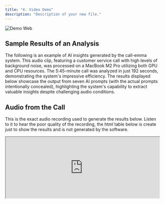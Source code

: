 ```yaml
---
title: "4. Video Demo"
description: "Description of your new file."
---
```


![Demo Web](/images/demo.webp)

## Sample Results of an Analysis

The following is an example of AI insights generated by the call-emma system. This audio clip, featuring a customer service call with high levels of background noise, was processed on a MacBook M2 Pro utilizing both GPU and CPU resources. The 5:45-minute call was analyzed in just 192 seconds, demonstrating the system's impressive efficiency. The results displayed below showcase the output from seven AI prompts (with the actual prompts intentionally concealed), highlighting the system's capability to extract valuable insights despite challenging audio conditions.

## Audio from the Call

This is the exact audio recording used to generate the results below. Listen to it to hear the poor quality of the recording, the html table below is create just to show the results and is not generated by the software.

<iframe width="100%" height="200" src="https://ainspire.ai/files/test/2.html" />

## Generative AI Results

Note that the results are output in API format or can be directly inserted into your chosen database table via our connectors.

<iframe width="100%" height="3000" src="https://ainspire.ai/files/test/1.html" />